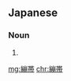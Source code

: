 {{also|繃帶}}
==Japanese==
{{ja-kanjitab}}

===Noun===
{{ja-noun|ほうたい}}

# {{alternative form of|包帯|lang=ja}}

[[mg:繃帯]]
[[chr:繃帯]]